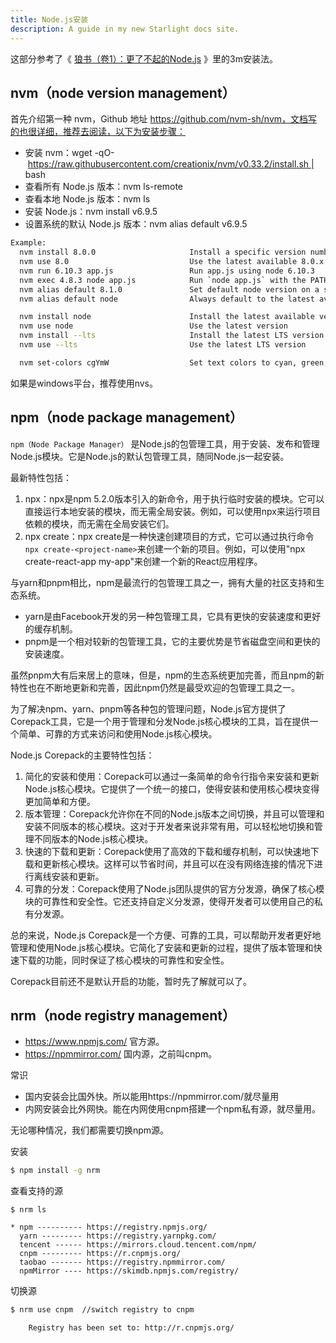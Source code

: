 ```yaml
---
title: Node.js安装
description: A guide in my new Starlight docs site.
---
```


这部分参考了《 [狼书（卷1）：更了不起的Node.js](https://item.jd.com/49303605645.html) 》里的3m安装法。

## nvm（node version management）

首先介绍第一种 nvm，Github 地址 https://github.com/nvm-sh/nvm，文档写的也很详细，推荐去阅读，以下为安装步骤：

- 安装 nvm：wget -qO- https://raw.githubusercontent.com/creationix/nvm/v0.33.2/install.sh | bash
- 查看所有 Node.js 版本：nvm ls-remote
- 查看本地 Node.js 版本：nvm ls
- 安装 Node.js：nvm install v6.9.5
- 设置系统的默认 Node.js 版本：nvm alias default v6.9.5

```bash
Example:
  nvm install 8.0.0                     Install a specific version number
  nvm use 8.0                           Use the latest available 8.0.x release
  nvm run 6.10.3 app.js                 Run app.js using node 6.10.3
  nvm exec 4.8.3 node app.js            Run `node app.js` with the PATH pointing to node 4.8.3
  nvm alias default 8.1.0               Set default node version on a shell
  nvm alias default node                Always default to the latest available node version on a shell

  nvm install node                      Install the latest available version
  nvm use node                          Use the latest version
  nvm install --lts                     Install the latest LTS version
  nvm use --lts                         Use the latest LTS version

  nvm set-colors cgYmW                  Set text colors to cyan, green, bold yellow, magenta, and white
```

如果是windows平台，推荐使用nvs。

## npm（node package management）

`npm（Node Package Manager）` 是Node.js的包管理工具，用于安装、发布和管理Node.js模块。它是Node.js的默认包管理工具，随同Node.js一起安装。

最新特性包括：

1. npx：npx是npm 5.2.0版本引入的新命令，用于执行临时安装的模块。它可以直接运行本地安装的模块，而无需全局安装。例如，可以使用npx来运行项目依赖的模块，而无需在全局安装它们。
2. npx create：npx create是一种快速创建项目的方式，它可以通过执行命令`npx create-<project-name>`来创建一个新的项目。例如，可以使用"npx create-react-app my-app"来创建一个新的React应用程序。

与yarn和pnpm相比，npm是最流行的包管理工具之一，拥有大量的社区支持和生态系统。

- yarn是由Facebook开发的另一种包管理工具，它具有更快的安装速度和更好的缓存机制。
- pnpm是一个相对较新的包管理工具，它的主要优势是节省磁盘空间和更快的安装速度。

虽然pnpm大有后来居上的意味，但是，npm的生态系统更加完善，而且npm的新特性也在不断地更新和完善，因此npm仍然是最受欢迎的包管理工具之一。

为了解决npm、yarn、pnpm等各种包的管理问题，Node.js官方提供了Corepack工具，它是一个用于管理和分发Node.js核心模块的工具，旨在提供一个简单、可靠的方式来访问和使用Node.js核心模块。

Node.js Corepack的主要特性包括：

1. 简化的安装和使用：Corepack可以通过一条简单的命令行指令来安装和更新Node.js核心模块。它提供了一个统一的接口，使得安装和使用核心模块变得更加简单和方便。
2. 版本管理：Corepack允许你在不同的Node.js版本之间切换，并且可以管理和安装不同版本的核心模块。这对于开发者来说非常有用，可以轻松地切换和管理不同版本的Node.js核心模块。
3. 快速的下载和更新：Corepack使用了高效的下载和缓存机制，可以快速地下载和更新核心模块。这样可以节省时间，并且可以在没有网络连接的情况下进行离线安装和更新。
4. 可靠的分发：Corepack使用了Node.js团队提供的官方分发源，确保了核心模块的可靠性和安全性。它还支持自定义分发源，使得开发者可以使用自己的私有分发源。

总的来说，Node.js Corepack是一个方便、可靠的工具，可以帮助开发者更好地管理和使用Node.js核心模块。它简化了安装和更新的过程，提供了版本管理和快速下载的功能，同时保证了核心模块的可靠性和安全性。

Corepack目前还不是默认开启的功能，暂时先了解就可以了。

## nrm（node registry management）

- https://www.npmjs.com/  官方源。
- https://npmmirror.com/ 国内源，之前叫cnpm。

常识

- 国内安装会比国外快。所以能用https://npmmirror.com/就尽量用
- 内网安装会比外网快。能在内网使用cnpm搭建一个npm私有源，就尽量用。

无论哪种情况，我们都需要切换npm源。

安装

```bash
$ npm install -g nrm
```

查看支持的源

```
$ nrm ls

* npm ---------- https://registry.npmjs.org/
  yarn --------- https://registry.yarnpkg.com/
  tencent ------ https://mirrors.cloud.tencent.com/npm/
  cnpm --------- https://r.cnpmjs.org/
  taobao ------- https://registry.npmmirror.com/
  npmMirror ---- https://skimdb.npmjs.com/registry/
```

切换源

```bash
$ nrm use cnpm  //switch registry to cnpm

    Registry has been set to: http://r.cnpmjs.org/

```